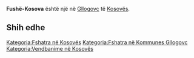 {{Fshat në 
 | Emri                = Fushë-Kosova
 | EmriAlt                = 
 | NAME_SHORT_FORM=      
 | NAME_GENERIC=      
 | NAME_SORT_NAME_RO=      FUSHEKOSOVA
 | FULL_NAME_RO = Fushë-Kosova
 | FULL_NAME_ND_RO=Fushe-Kosova
 | SORT_NAME_RG=FUSHEKOSOVA
 | FULL_NAME_RG=Fushë-Kosova
 | FULL_NAME_ND_RG=Fushe-Kosova
 | SRP_NAME_SHORT_FORM=      
 | SRP_NAME_GENERIC=      
 | SRP_NAME_SORT_NAME_RO=      
 | SRP_FULL_NAME_RO = 
 | SRP_FULL_NAME_ND_RO=
 | SRP_SORT_NAME_RG=
 | SRP_FULL_NAME_RG=
 | SRP_FULL_NAME_ND_RG=
 | Emri (Rasa dhanore) = 
 | Figura              = 
 | Shteti              = Kosovo
 | Komuna              = Gllogovc
 | Kodi postar         = 
 | Sipërfaqja          = 

 | Popullsia           = 

 | Regj. i popullsisë  = 
 | Dend. e popullsisë  = 
 | Faqja zyrtare       = 
 <!--- Koordinatat ----> 
 | Gjerësia            = 42.663944
 | Gjatësia            = 21.096111
 | Lartësia            = 
}}
'''Fushë-Kosova''' është një [[]] në [[Gllogovc]] të [[Kosovës]].

<!-- == Gjeografia == -->
<!-- == Historia == -->
<!-- == Demografia == -->
== Shih edhe ==
{{Komuna Gllogovc}}
{{Kosovo-Administrata-Cung}}

[[Kategoria:Fshatra në Kosovës]]
[[Kategoria:Fshatra në Kommunes Gllogovc]]
[[Kategoria:Vendbanime në Kosovës]]